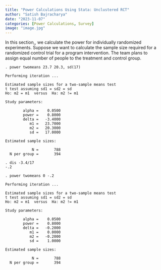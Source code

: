 ```yaml
---
title: "Power Calculations Using Stata: Unclustered RCT"
author: "Satish Bajracharya"
date: "2023-11-07"
categories: [Power Calculations, Survey]
image: "image.jpg"
---
```


In this section,, we calculate the power for individually randomized experiments. Suppose we want to calculate the sample size required for a randomized control trial for a program intervention. The team plans to assign equal number of people to the treatment and control group.  

```
. power twomeans 23.7 20.3, sd(17)

Performing iteration ...

Estimated sample sizes for a two-sample means test
t test assuming sd1 = sd2 = sd
Ho: m2 = m1  versus  Ha: m2 != m1

Study parameters:

        alpha =    0.0500
        power =    0.8000
        delta =   -3.4000
           m1 =   23.7000
           m2 =   20.3000
           sd =   17.0000

Estimated sample sizes:

            N =       788
  N per group =       394

. dis -3.4/17
-.2

. power twomeans 0 -.2

Performing iteration ...

Estimated sample sizes for a two-sample means test
t test assuming sd1 = sd2 = sd
Ho: m2 = m1  versus  Ha: m2 != m1

Study parameters:

        alpha =    0.0500
        power =    0.8000
        delta =   -0.2000
           m1 =    0.0000
           m2 =   -0.2000
           sd =    1.0000

Estimated sample sizes:

            N =       788
  N per group =       394


```
